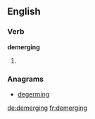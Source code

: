 ==English==

===Verb===
'''demerging'''

# {{present participle of|demerge}}

===Anagrams===
* [[degerming#English|degerming]]

[[de:demerging]]
[[fr:demerging]]
